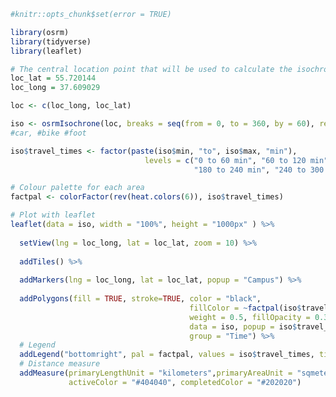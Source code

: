 
```{r, echo=FALSE}
#knitr::opts_chunk$set(error = TRUE)
```

```{r,include=FALSE}
library(osrm)
library(tidyverse)
library(leaflet)

# The central location point that will be used to calculate the isochrones
loc_lat = 55.720144
loc_long = 37.609029

loc <- c(loc_long, loc_lat)

```

```{r,include=FALSE}
iso <- osrmIsochrone(loc, breaks = seq(from = 0, to = 360, by = 60), res = 30, osrm.profile = "foot")
#car, #bike #foot
```

```{r,echo=FALSE}
iso$travel_times <- factor(paste(iso$min, "to", iso$max, "min"),
                              levels = c("0 to 60 min", "60 to 120 min", "120 to 180 min", 
                                         "180 to 240 min", "240 to 300 min", "300 to 360 min"))

# Colour palette for each area
factpal <- colorFactor(rev(heat.colors(6)), iso$travel_times)

# Plot with leaflet
leaflet(data = iso, width = "100%", height = "1000px" ) %>% 
  
  setView(lng = loc_long, lat = loc_lat, zoom = 10) %>%
  
  addTiles() %>% 
  
  addMarkers(lng = loc_long, lat = loc_lat, popup = "Campus") %>%
  
  addPolygons(fill = TRUE, stroke=TRUE, color = "black",
                                        fillColor = ~factpal(iso$travel_times),
                                        weight = 0.5, fillOpacity = 0.3,
                                        data = iso, popup = iso$travel_times,
                                        group = "Time") %>% 
  # Legend
  addLegend("bottomright", pal = factpal, values = iso$travel_times, title = "Time") %>%
  # Distance measure
  addMeasure(primaryLengthUnit = "kilometers",primaryAreaUnit = "sqmeters", localization = "ru",
             activeColor = "#404040", completedColor = "#202020")
```

